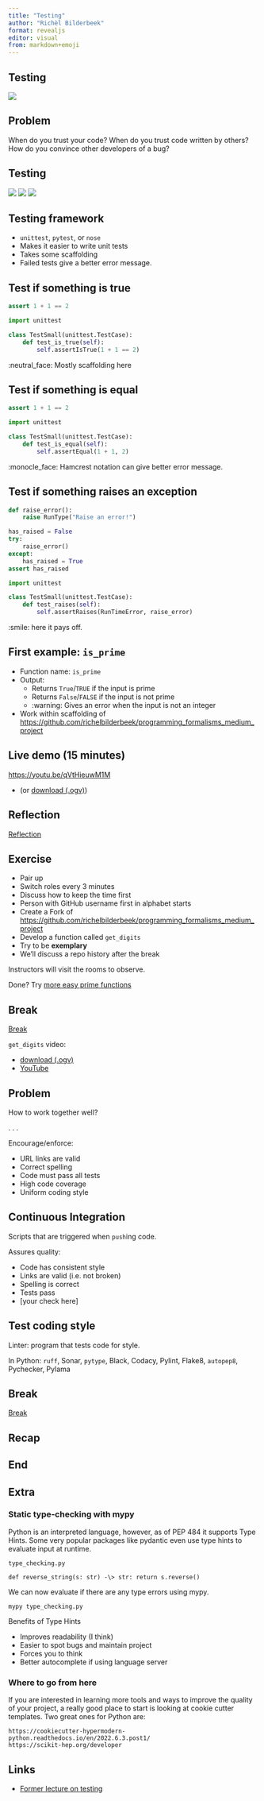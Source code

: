 ```yaml
---
title: "Testing"
author: "Richèl Bilderbeek"
format: revealjs
editor: visual
from: markdown+emoji
---
```


## Testing

![](programming_formalism_course.png)

## Problem

When do you trust your code? 
When do you trust code written by others? 
How do you convince other developers of a bug?

## Testing

![](beck_tdd_by_example.jpg)
![](langr_tdd.jpg)
![](thomas_and_hunt_the_pragmatic_programmer.jpg)

## Testing framework

 * `unittest`, `pytest`, or `nose`
 * Makes it easier to write unit tests
 * Takes some scaffolding
 * Failed tests give a better error message.

## Test if something is true

```python
assert 1 + 1 == 2
```

```python
import unittest

class TestSmall(unittest.TestCase):
    def test_is_true(self):
        self.assertIsTrue(1 + 1 == 2)
```

:neutral_face: Mostly scaffolding here


## Test if something is equal

```python
assert 1 + 1 == 2
```

```python
import unittest

class TestSmall(unittest.TestCase):
    def test_is_equal(self):
        self.assertEqual(1 + 1, 2)
```

:monocle_face: Hamcrest notation can give better error message.

## Test if something raises an exception

```python
def raise_error():
    raise RunType("Raise an error!")

has_raised = False
try:
    raise_error() 
except:
    has_raised = True
assert has_raised
```

```python
import unittest

class TestSmall(unittest.TestCase):
    def test_raises(self):
        self.assertRaises(RunTimeError, raise_error)
```

:smile: here it pays off.

## First example: `is_prime`

-   Function name: `is_prime`
-   Output:
    -   Returns `True`/`TRUE` if the input is prime
    -   Returns `False`/`FALSE` if the input is not prime
    -   :warning: Gives an error when the input is not an integer
-   Work within scaffolding of [https://github.com/richelbilderbeek/programming_formalisms_medium_project](https://github.com/richelbilderbeek/programming_formalisms_medium_project)

## Live demo (15 minutes)

<https://youtu.be/qVtHieuwM1M>

 * (or [download (.ogv)](https://richelbilderbeek.nl/tdd_python_is_prime.ogv))

## Reflection 

[Reflection]

## Exercise

-   Pair up
-   Switch roles every 3 minutes
-   Discuss how to keep the time first
-   Person with GitHub username first in alphabet starts
-   Create a Fork of [https://github.com/richelbilderbeek/programming_formalisms_medium_project](https://github.com/richelbilderbeek/programming_formalisms_medium_project)
-   Develop a function called `get_digits`
-   Try to be **exemplary**
-   We'll discuss a repo history after the break

Instructors will visit the rooms to observe.

Done? Try [more easy prime functions](https://github.com/UPPMAX/programming_formalisms/blob/main/learning_line.md#prime-easy)

## Break

[Break]

`get_digits` video: 

-    [download (.ogv)](https://richelbilderbeek.nl/tdd_python_get_digits.ogv)
-    [YouTube](https://youtu.be/qVtHieuwM1M)

## Problem

How to work together well?

. . .

Encourage/enforce:

-    URL links are valid
-    Correct spelling
-    Code must pass all tests
-    High code coverage
-    Uniform coding style

## Continuous Integration

Scripts that are triggered when `push`ing code.

Assures quality:

-   Code has consistent style
-   Links are valid (i.e. not broken)
-   Spelling is correct
-   Tests pass
-   [your check here]

## Test coding style

Linter: program that tests code for style.

In Python: `ruff`, Sonar, `pytype`, Black, Codacy, Pylint, Flake8, 
`autopep8`, Pychecker, Pylama

## Break

[Break]

## Recap

## End

## Extra

### Static type-checking with mypy

Python is an interpreted language, however, as of PEP 484 it supports Type Hints. 
Some very popular packages like pydantic even use type hints to evaluate input at runtime. 

```
type_checking.py

def reverse_string(s: str) -\> str: return s.reverse()
```

We can now evaluate if there are any type errors using mypy.

```
mypy type_checking.py
```

Benefits of Type Hints

 * Improves readability (I think)
 * Easier to spot bugs and maintain project
 * Forces you to think
 * Better autocomplete if using language server

### Where to go from here

If you are interested in learning more tools and ways to improve the quality of your project, 
a really good place to start is looking at cookie cutter templates. Two great ones for Python are:

```         
https://cookiecutter-hypermodern-python.readthedocs.io/en/2022.6.3.post1/
https://scikit-hep.org/developer
```


## Links

 * [Former lecture on testing](https://uppmax.github.io/programming_formalism-automated_testing/)
